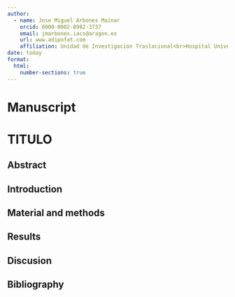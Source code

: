 ```yaml
---
author: 
  - name: Jose Miguel Arbones Mainar
    orcid: 0000-0002-8982-3737
    email: jmarbones.iacs@aragon.es
    url: www.adipofat.com
    affiliation: Unidad de Investigación Traslacional<br>Hospital Universitario Miguel Servet<br>Instituto Aragonés de Ciencias de la Salud
date: today
format: 
  html: 
    number-sections: true
---
```


# **Manuscript** {.unnumbered}

# TITULO {.unnumbered}

## Abstract

## Introduction

## Material and methods

## Results

## Discusion

## Bibliography {.unnumbered}
